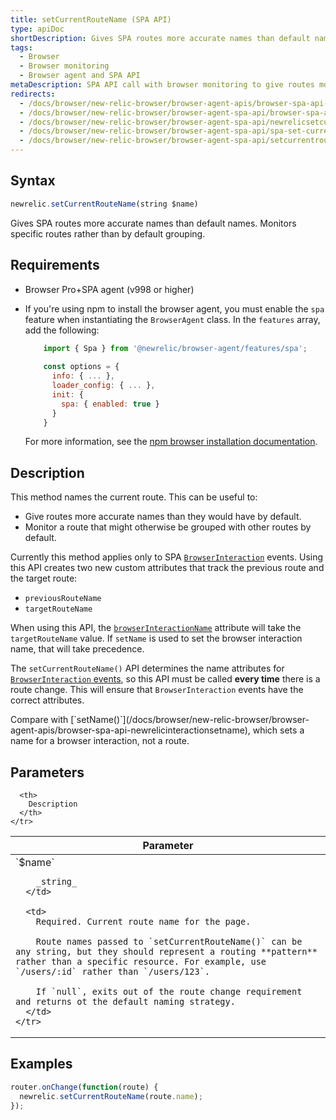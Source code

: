 ```yaml
---
title: setCurrentRouteName (SPA API)
type: apiDoc
shortDescription: Gives SPA routes more accurate names than default names. Monitors specific routes rather than by default grouping.
tags:
  - Browser
  - Browser monitoring
  - Browser agent and SPA API
metaDescription: SPA API call with browser monitoring to give routes more accurate names and monitor specific routes rather than by default grouping.
redirects:
  - /docs/browser/new-relic-browser/browser-agent-apis/browser-spa-api-newrelicsetcurrentroutename
  - /docs/browser/new-relic-browser/browser-agent-spa-api/browser-spa-api-newrelicsetcurrentroutename
  - /docs/browser/new-relic-browser/browser-agent-spa-api/newrelicsetcurrentroutename-browser-spa-agent-api
  - /docs/browser/new-relic-browser/browser-agent-spa-api/spa-set-current-route-name
  - /docs/browser/new-relic-browser/browser-agent-spa-api/setcurrentroutename-browser-spa-api
---
```



## Syntax

```js
newrelic.setCurrentRouteName(string $name)
```

Gives SPA routes more accurate names than default names. Monitors specific routes rather than by default grouping.

## Requirements

* Browser Pro+SPA agent (v998 or higher)
* If you're using npm to install the browser agent, you must enable the `spa` feature when instantiating the `BrowserAgent` class. In the `features` array, add the following:

  ```js
      import { Spa } from '@newrelic/browser-agent/features/spa';
      
      const options = {
        info: { ... },
        loader_config: { ... },
        init: {
          spa: { enabled: true }
        }
      }
  ```

  For more information, see the [npm browser installation documentation](https://www.npmjs.com/package/@newrelic/browser-agent#new-relic-browser-agent).

## Description

This method names the current route. This can be useful to:

* Give routes more accurate names than they would have by default.
* Monitor a route that might otherwise be grouped with other routes by default.

Currently this method applies only to SPA [`BrowserInteraction`](/docs/insights/explore-data/attributes/browser-default-attributes-insights#browserinteraction-attributes) events. Using this API creates two new custom attributes that track the previous route and the target route:

* `previousRouteName`
* `targetRouteName`

When using this API, the [`browserInteractionName`](/docs/insights/explore-data/attributes/browser-default-attributes-insights#interaction-name) attribute will take the `targetRouteName` value. If `setName` is used to set the browser interaction name, that will take precedence.

The `setCurrentRouteName()` API determines the name attributes for [`BrowserInteraction` events](/docs/insights/explore-data/attributes/browser-default-attributes-insights#browserinteraction-attributes), so this API must be called **every time** there is a route change. This will ensure that `BrowserInteraction` events have the correct attributes.

<Callout variant="tip">
  Compare with [`setName()`](/docs/browser/new-relic-browser/browser-agent-apis/browser-spa-api-newrelicinteractionsetname), which sets a name for a browser interaction, not a route.
</Callout>

## Parameters

<table>
  <thead>
    <tr>
      <th width="25%">
        Parameter
      </th>

      <th>
        Description
      </th>
    </tr>
  </thead>

  <tbody>
    <tr>
      <td>
        `$name`

        _string_
      </td>

      <td>
        Required. Current route name for the page.

        Route names passed to `setCurrentRouteName()` can be any string, but they should represent a routing **pattern** rather than a specific resource. For example, use `/users/:id` rather than `/users/123`.

        If `null`, exits out of the route change requirement and returns ot the default naming strategy.
      </td>
    </tr>
  </tbody>
</table>

## Examples

```js
router.onChange(function(route) {
  newrelic.setCurrentRouteName(route.name);
});
```
